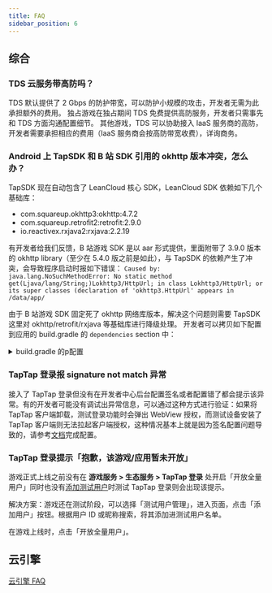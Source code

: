```yaml
---
title: FAQ
sidebar_position: 6
---
```



## 综合

### TDS 云服务带高防吗？

TDS 默认提供了 2 Gbps 的防护带宽，可以防护小规模的攻击，开发者无需为此承担额外的费用。
独占游戏在独占期间 TDS 免费提供高防服务，开发者只需事先和 TDS 方面沟通配置细节。
其他游戏，TDS 可以协助接入 IaaS 服务商的高防，开发者需要承担相应的费用（IaaS 服务商会按高防带宽收费），详询商务。

### Android 上 TapSDK 和 B 站 SDK 引用的 okhttp 版本冲突，怎么办？

TapSDK 现在自动包含了 LeanCloud 核心 SDK，LeanCloud SDK 依赖如下几个基础库：
- com.squareup.okhttp3:okhttp:4.7.2
- com.squareup.retrofit2:retrofit:2.9.0
- io.reactivex.rxjava2:rxjava:2.2.19

有开发者给我们反馈，B 站游戏 SDK 是以 aar 形式提供，里面附带了 3.9.0 版本的 okhttp library（至少在 5.4.0 版之前是如此），与 TapSDK 的依赖产生了冲突，会导致程序启动时报如下错误：
`Caused by: java.lang.NoSuchMethodError: No static method get(Ljava/lang/String;)Lokhttp3/HttpUrl; in class Lokhttp3/HttpUrl; or its super classes (declaration of 'okhttp3.HttpUrl' appears in /data/app/`

由于 B 站游戏 SDK 固定死了 okhttp 网络库版本，解决这个问题则需要 TapSDK 这里对 okhttp/retrofit/rxjava 等基础库进行降级处理。
开发者可以拷贝如下配置到应用的 build.gradle 的 `dependencies` section 中：

<details>

<summary>build.gradle 的p配置</summary>

<CodeBlock className="java"> {`
    // 请注意以下使用 LeanCloud 核心 SDK 的最新版本号，如果你用的不是 ${sdkVersions.leancloud.java}，请替换
    implementation('cn.leancloud:realtime-android:${sdkVersions.leancloud.java}'){
        exclude group: 'cn.leancloud', module: 'storage-android'
        exclude group: 'cn.leancloud', module: 'realtime-core'
        exclude group: 'cn.leancloud', module: 'storage-core'
    }
    implementation('cn.leancloud:storage-android:${sdkVersions.leancloud.java}'){
        exclude group: 'cn.leancloud', module: 'storage-core'
    }
    implementation('cn.leancloud:realtime-core:${sdkVersions.leancloud.java}') {
        exclude group: 'cn.leancloud', module: 'storage-core'
    }
    implementation('cn.leancloud:storage-core:${sdkVersions.leancloud.java}') {
        exclude group: 'com.squareup.okhttp3', module: 'okhttp'
        exclude group: 'com.squareup.retrofit2', module: 'retrofit'
        exclude group: 'com.squareup.retrofit2', module: 'adapter-rxjava2'
        exclude group: 'com.squareup.retrofit2', module: 'converter-gson'
        exclude group: 'io.reactivex.rxjava2', module: 'rxjava'
    }
    implementation("com.squareup.retrofit2:retrofit:2.3.0")
    implementation("com.squareup.retrofit2:adapter-rxjava2:2.3.0")
    implementation("com.squareup.retrofit2:converter-gson:2.3.0")
    implementation("io.reactivex.rxjava2:rxjava:2.0.0")
    implementation("com.google.code.gson:gson:2.8.6")
    implementation 'io.reactivex.rxjava2:rxandroid:2.1.1'\n
    configurations {
        all*.exclude group: 'com.squareup.okhttp3'
    }
`}</CodeBlock>

</details>

### TapTap 登录报 signature not match 异常
接入了 TapTap 登录但没有在开发者中心后台配置签名或者配置错了都会提示该异常。有的开发者可能没有调试出异常信息，可以通过这种方式进行验证：如果将 TapTap 客户端卸载，测试登录功能时会弹出 WebView 授权，而测试设备安装了 TapTap 客户端则无法拉起客户端授权，这种情况基本上就是因为签名配置问题导致的，请参考[文档](/sdk/start/quickstart/#配置签名证书)完成配置。

### TapTap 登录提示「抱歉，该游戏/应用暂未开放」
游戏正式上线之前没有在 **游戏服务 > 生态服务 > TapTap 登录** 处开启「开放全量用户」同时也没有[添加测试用户](/sdk/start/test-accounts/)时测试 TapTap 登录则会出现该提示。

解决方案：游戏还在测试阶段，可以选择「测试用户管理」，进入页面，点击「添加用户」按钮。根据用户 ID 或昵称搜索，将其添加进测试用户名单。

在游戏上线时，点击「开放全量用户」。

## 云引擎

[云引擎 FAQ](/sdk/engine/faq/)
